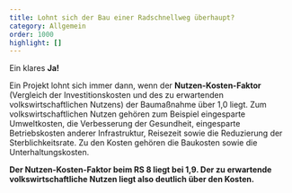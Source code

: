 ```yaml
---
title: Lohnt sich der Bau einer Radschnellweg überhaupt?
category: Allgemein
order: 1000
highlight: []
---
```

Ein klares **Ja!**

Ein Projekt lohnt sich immer dann, wenn der **Nutzen-Kosten-Faktor** (Vergleich der Investitionskosten und des zu erwartenden volkswirtschaftlichen Nutzens) der Baumaßnahme über 1,0 liegt. Zum volkswirtschaftlichen Nutzen gehören zum Beispiel eingesparte Umweltkosten, die Verbesserung der Gesundheit, eingesparte Betriebskosten anderer Infrastruktur, Reisezeit sowie die Reduzierung der Sterblichkeitsrate. Zu den Kosten gehören die Baukosten sowie die Unterhaltungskosten.

**Der Nutzen-Kosten-Faktor beim RS 8 liegt bei 1,9. Der zu erwartende volkswirtschaftliche Nutzen liegt also deutlich über den Kosten.**
